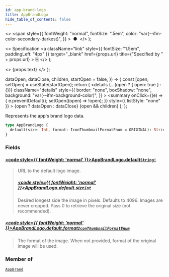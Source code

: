 ```yaml
---
id: app-brand-logo
title: AppBrandLogo
hide_table_of_contents: false
---
```


  <>
    <span
      style={{
        fontWeight: "normal",
        fontSize: ".5em",
        color: "var(--ifm-color-secondary-darkest)",
      }}
    >
      &nbsp;●&nbsp;
    </span>
  </>
);

  <>
    Specification
    <a
      className="link"
      style={{ fontSize: "1.5em", paddingLeft: "4px" }}
      target="\_blank"
      href={props.url}
      title={"Specified by " + props.url}
    >
      ⎘
    </a>
  </>
);

  <>
    <span className={props.class}>{props.text}</span>
  </>
);


  dataOpen,
  dataClose,
  children,
  startOpen = false,
}) => {
  const [open, setOpen] = useState(startOpen);
  return (
    <details
      {...(open ? { open: true } : {})}
      className="details"
      style={{
        border: "none",
        boxShadow: "none",
        background: "var(--ifm-background-color)",
      }}
    >
      <summary
        onClick={(e) => {
          e.preventDefault();
          setOpen((open) => !open);
        }}
        style={{ listStyle: "none" }}
      >
        {open ? dataOpen : dataClose}
      </summary>
      {open && children}
    </details>
  );
};

Represents the app's brand logo data.

<Badge text="Added in Saleor 3.14" class="secondary margin-bottom--sm" />

<FeaturePreview />

```graphql
type AppBrandLogo {
  default(size: Int, format: IconThumbnailFormatEnum = ORIGINAL): String!
}
```

### Fields

#### [<code style={{ fontWeight: 'normal' }}>AppBrandLogo.<b>default</b></code>](#)<Bullet />[`String!`](../../../api-reference/miscellaneous/scalars/string) <Badge class="badge badge--secondary" text="non-null"/> <Badge class="badge badge--secondary" text="scalar"/>

> URL to the default logo image.
>
> <Badge text="Added in Saleor 3.14" class="secondary margin-bottom--sm" />
>
> <FeaturePreview />
>
> ##### [<code style={{ fontWeight: 'normal' }}>AppBrandLogo.default.<b>size</b></code>](#)<Bullet />[`Int`](../../../api-reference/miscellaneous/scalars/int) <Badge class="badge badge--secondary" text="scalar"/>
>
> Desired longest side the image in pixels. Defaults to 4096. Images are never cropped. Pass 0 to retrieve the original size (not recommended).

##### [<code style={{ fontWeight: 'normal' }}>AppBrandLogo.default.<b>format</b></code>](#)<Bullet />[`IconThumbnailFormatEnum`](../../../api-reference/miscellaneous/enums/icon-thumbnail-format-enum) <Badge class="badge badge--secondary" text="enum"/>

> The format of the image. When not provided, format of the original image will be used.
>
> <Badge text="Added in Saleor 3.14" class="secondary margin-bottom--sm" />
>
> <FeaturePreview />

### Member of

[`AppBrand`](../../../api-reference/apps/objects/app-brand) <Badge class="badge badge--secondary" text="object"/>

